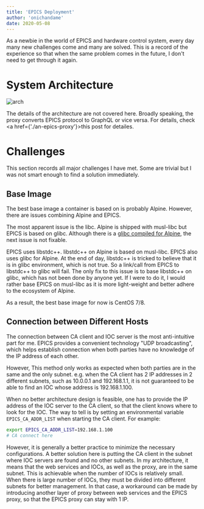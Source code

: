 ```yaml
---
title: 'EPICS Deployment'
author: 'onichandame'
date: 2020-05-08
---
```


As a newbie in the world of EPICS and hardware control system, every day many new challenges come and many are solved. This is a record of the experience so that when the same problem comes in the future, I don't need to get through it again.

# System Architecture

![arch](/image/epics-arch.png)

The details of the architecture are not covered here. Broadly speaking, the proxy converts EPICS protocol to GraphQL or vice versa. For details, check <a href={'./an-epics-proxy'}>this post</a> for detailes.

# Challenges

This section records all major challenges I have met. Some are trivial but I was not smart enough to find a solution immediately.

## Base Image

The best base image a container is based on is probably Alpine. However, there are issues combining Alpine and EPICS.

The most apparent issue is the libc. Alpine is shipped with musl-libc but EPICS is based on glibc. Although there is a [glibc compiled for Alpine][alpine-glibc], the next issue is not fixable.

EPICS uses libstdc++. libstdc++ on Alpine is based on musl-libc. EPICS also uses glibc for Alpine. At the end of day, libstdc++ is tricked to believe that it is in glibc environment, which is not true. So a link/call from EPICS to libstdc++ to glibc will fail. The only fix to this issue is to base libstdc++ on glibc, which has not been done by anyone yet. If I were to do it, I would rather base EPICS on musl-libc as it is more light-weight and better adhere to the ecosystem of Alpine.

As a result, the best base image for now is CentOS 7/8.

## Connection between Different Hosts

The connection between CA client and IOC server is the most anti-intuitive part for me. EPICS provides a convenient technology "UDP broadcasting", which helps establish connection when both parties have no knowledge of the IP address of each other.

However, This method only works as expected when both parties are in the same and the only subnet. e.g. when the CA client has 2 IP addresses in 2 different subnets, such as 10.0.0.1 and 192.168.1.1, it is not guaranteed to be able to find an IOC whose address is 192.168.1.100.

When no better architecture design is feasible, one has to provide the IP address of the IOC server to the CA client, so that the client knows where to look for the IOC. The way to tell is by setting an environmental variable `EPICS_CA_ADDR_LIST` when starting the CA client. For example:

```bash
export EPICS_CA_ADDR_LIST=192.168.1.100
# CA connect here
```

However, it is generally a better practice to minimize the necessary configurations. A better solution here is putting the CA client in the subnet where IOC servers are found and no other subnets. In my architecture, it means that the web services and IOCs, as well as the proxy, are in the same subnet. This is achievable when the number of IOCs is relatively small. When there is large number of IOCs, they must be divided into different subnets for better management. In that case, a workaround can be made by introducing another layer of proxy between web services and the EPICS proxy, so that the EPICS proxy can stay with 1 IP.

[alpine-glibc]: https://github.com/sgerrand/alpine-pkg-glibc

